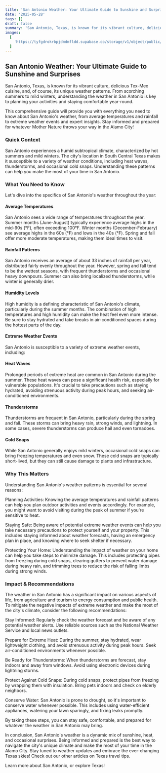 ```yaml
---
title: 'San Antonio Weather: Your Ultimate Guide to Sunshine and Surprises'
date: '2025-05-28'
tags: []
draft: false
summary: 'San Antonio, Texas, is known for its vibrant culture, delicious Tex-Mex cuisine, and, of course, its unique weather patterns. From scorching summers to mild winters, understanding the weather in San Antonio is key to planning your activities and staying comfortable year-round.'
images:
  [
    'https://tyfgdrokrbpjdmdmfldd.supabase.co/storage/v1/object/public/image/2025-05-28-12-04-57-475+02-00.jpg',
  ]
---
```


## San Antonio Weather: Your Ultimate Guide to Sunshine and Surprises

San Antonio, Texas, is known for its vibrant culture, delicious Tex-Mex cuisine, and, of course, its unique weather patterns. From scorching summers to mild winters, understanding the weather in San Antonio is key to planning your activities and staying comfortable year-round.

This comprehensive guide will provide you with everything you need to know about San Antonio's weather, from average temperatures and rainfall to extreme weather events and expert insights. Stay informed and prepared for whatever Mother Nature throws your way in the Alamo City!

### Quick Context

San Antonio experiences a humid subtropical climate, characterized by hot summers and mild winters. The city's location in South Central Texas makes it susceptible to a variety of weather conditions, including heat waves, thunderstorms, and occasional cold snaps. Understanding these patterns can help you make the most of your time in San Antonio.

### What You Need to Know

Let's dive into the specifics of San Antonio's weather throughout the year:

#### Average Temperatures

San Antonio sees a wide range of temperatures throughout the year. Summer months (June-August) typically experience average highs in the mid-90s (°F), often exceeding 100°F. Winter months (December-February) see average highs in the 60s (°F) and lows in the 40s (°F). Spring and fall offer more moderate temperatures, making them ideal times to visit.

#### Rainfall Patterns

San Antonio receives an average of about 33 inches of rainfall per year, distributed fairly evenly throughout the year. However, spring and fall tend to be the wettest seasons, with frequent thunderstorms and occasional heavy downpours. Summer can also bring localized thunderstorms, while winter is generally drier.

#### Humidity Levels

High humidity is a defining characteristic of San Antonio's climate, particularly during the summer months. The combination of high temperatures and high humidity can make the heat feel even more intense. Be sure to stay hydrated and take breaks in air-conditioned spaces during the hottest parts of the day.

#### Extreme Weather Events

San Antonio is susceptible to a variety of extreme weather events, including:

#### Heat Waves

Prolonged periods of extreme heat are common in San Antonio during the summer. These heat waves can pose a significant health risk, especially for vulnerable populations. It's crucial to take precautions such as staying hydrated, avoiding strenuous activity during peak hours, and seeking air-conditioned environments.

#### Thunderstorms

Thunderstorms are frequent in San Antonio, particularly during the spring and fall. These storms can bring heavy rain, strong winds, and lightning. In some cases, severe thunderstorms can produce hail and even tornadoes.

#### Cold Snaps

While San Antonio generally enjoys mild winters, occasional cold snaps can bring freezing temperatures and even snow. These cold snaps are typically short-lived, but they can still cause damage to plants and infrastructure.

### Why This Matters

Understanding San Antonio's weather patterns is essential for several reasons:

Planning Activities: Knowing the average temperatures and rainfall patterns can help you plan outdoor activities and events accordingly. For example, you might want to avoid visiting during the peak of summer if you're sensitive to heat.

Staying Safe: Being aware of potential extreme weather events can help you take necessary precautions to protect yourself and your property. This includes staying informed about weather forecasts, having an emergency plan in place, and knowing where to seek shelter if necessary.

Protecting Your Home: Understanding the impact of weather on your home can help you take steps to minimize damage. This includes protecting pipes from freezing during cold snaps, clearing gutters to prevent water damage during heavy rain, and trimming trees to reduce the risk of falling limbs during strong winds.

### Impact & Recommendations

The weather in San Antonio has a significant impact on various aspects of life, from agriculture and tourism to energy consumption and public health. To mitigate the negative impacts of extreme weather and make the most of the city's climate, consider the following recommendations:

Stay Informed: Regularly check the weather forecast and be aware of any potential weather alerts. Use reliable sources such as the National Weather Service and local news outlets.

Prepare for Extreme Heat: During the summer, stay hydrated, wear lightweight clothing, and avoid strenuous activity during peak hours. Seek air-conditioned environments whenever possible.

Be Ready for Thunderstorms: When thunderstorms are forecast, stay indoors and away from windows. Avoid using electronic devices during lightning storms.

Protect Against Cold Snaps: During cold snaps, protect pipes from freezing by wrapping them with insulation. Bring pets indoors and check on elderly neighbors.

Conserve Water: San Antonio is prone to drought, so it's important to conserve water whenever possible. This includes using water-efficient appliances, watering your lawn sparingly, and fixing leaks promptly.

By taking these steps, you can stay safe, comfortable, and prepared for whatever the weather in San Antonio may bring.

In conclusion, San Antonio's weather is a dynamic mix of sunshine, heat, and occasional surprises. Being informed and prepared is the best way to navigate the city's unique climate and make the most of your time in the Alamo City. Stay tuned to weather updates and embrace the ever-changing Texas skies! Check out our other articles on Texas travel tips.

Learn more about San Antonio, or explore Texas!
